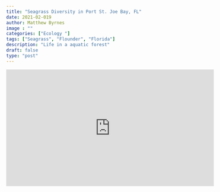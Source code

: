 ```yaml
---
title: "Seagrass Diversity in Port St. Joe Bay, FL"
date: 2021-02-019
author: Matthew Byrnes
image : ""
categories: ["Ecology "]
tags: ["Seagrass", "Flounder", "Florida"]
description: "Life in a aquatic forest"
draft: false
type: "post"
---
```



<iframe width="560" height="315" src="https://www.youtube.com/embed/YAvfqLiRIz0" frameborder="0" allow="accelerometer; autoplay; clipboard-write; encrypted-media; gyroscope; picture-in-picture" allowfullscreen></iframe>